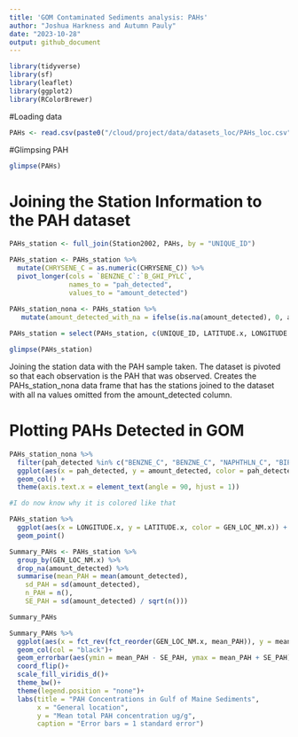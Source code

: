 ```yaml
---
title: 'GOM Contaminated Sediments analysis: PAHs'
author: "Joshua Harkness and Autumn Pauly"
date: "2023-10-28"
output: github_document
---
```


```r
library(tidyverse)
library(sf)
library(leaflet)
library(ggplot2)
library(RColorBrewer)

```

#Loading data
```r
PAHs <- read.csv(paste0("/cloud/project/data/datasets_loc/PAHs_loc.csv"), header = T)
```

#Glimpsing PAH
```r
glimpse(PAHs)
```

# Joining the Station Information to the PAH dataset
```r

PAHs_station <- full_join(Station2002, PAHs, by = "UNIQUE_ID")

PAHs_station <- PAHs_station %>%
  mutate(CHRYSENE_C = as.numeric(CHRYSENE_C)) %>%
  pivot_longer(cols = `BENZNE_C`:`B_GHI_PYLC`, 
               names_to = "pah_detected", 
               values_to = "amount_detected")
  
PAHs_station_nona <- PAHs_station %>%
   mutate(amount_detected_with_na = ifelse(is.na(amount_detected), 0, amount_detected))

PAHs_station = select(PAHs_station, c(UNIQUE_ID, LATITUDE.x, LONGITUDE.x, SOUNDING_M.x, QUAD_NAME.x, GEN_LOC_NM.x, SPECFC_LOC.x, AREA_CODE.x, SAMP_DATE1.x, TO_SMP_DT2.x, DPTH_N_COR.x, DPTH_CODE.x, COR_GRB_CD.x, pah_detected, amount_detected))

glimpse(PAHs_station)

```
Joining the station data with the PAH sample taken. The dataset is pivoted so that each observation is the PAH that was observed. Creates the PAHs_station_nona data frame that has the stations joined to the dataset with all na values omitted from the amount_detected column. 

# Plotting PAHs Detected in GOM
``` r

PAHs_station_nona %>%
  filter(pah_detected %in% c("BENZNE_C", "BENZNE_C", "NAPHTHLN_C", "BIPHENYL_C", "ACNPHTHN_C", "ACNPHTYL_C", "FLUORENE_C", "PHNANTHR_C", "ANTHRACN_C", "PYRENE_C", "FLORNTHN_C", "CHRYSENE_C", "PERYLENE_C")) %>%
  ggplot(aes(x = pah_detected, y = amount_detected, color = pah_detected)) +
  geom_col() + 
  theme(axis.text.x = element_text(angle = 90, hjust = 1))

#I do now know why it is colored like that

```

``` r

PAHs_station %>%
  ggplot(aes(x = LONGITUDE.x, y = LATITUDE.x, color = GEN_LOC_NM.x)) + 
  geom_point()

```

``` r
Summary_PAHs <- PAHs_station %>%
  group_by(GEN_LOC_NM.x) %>%
  drop_na(amount_detected) %>%
  summarise(mean_PAH = mean(amount_detected),
    sd_PAH = sd(amount_detected),
    n_PAH = n(),
    SE_PAH = sd(amount_detected) / sqrt(n()))

Summary_PAHs

```

``` r
Summary_PAHs %>%
  ggplot(aes(x = fct_rev(fct_reorder(GEN_LOC_NM.x, mean_PAH)), y = mean_PAH, fill = GEN_LOC_NM.x))+
  geom_col(col = "black")+
  geom_errorbar(aes(ymin = mean_PAH - SE_PAH, ymax = mean_PAH + SE_PAH), width = 0.2)+
  coord_flip()+
  scale_fill_viridis_d()+
  theme_bw()+
  theme(legend.position = "none")+
  labs(title = "PAH Concentrations in Gulf of Maine Sediments",
       x = "General location",
       y = "Mean total PAH concentration ug/g",
       caption = "Error bars = 1 standard error")
```


